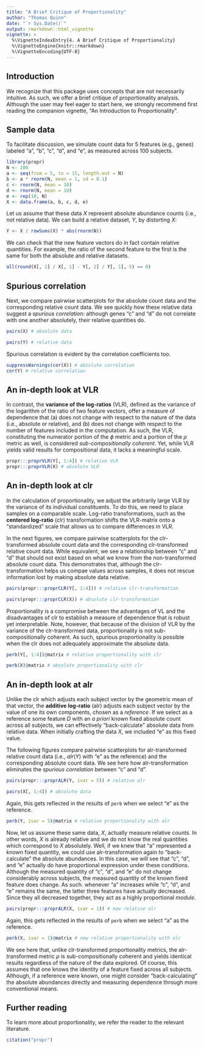 ```yaml
---
title: "A Brief Critique of Proportionality"
author: "Thomas Quinn"
date: "`r Sys.Date()`"
output: rmarkdown::html_vignette
vignette: >
  %\VignetteIndexEntry{4. A Brief Critique of Proportionality}
  %\VignetteEngine{knitr::rmarkdown}
  %\VignetteEncoding{UTF-8}
---
```


## Introduction

We recognize that this package uses concepts that are not necessarily intuitive. As such, we offer a brief critique of proportionality analysis. Although the user may feel eager to start here, we strongly recommend first reading the companion vignette, "An Introduction to Proportionality".

## Sample data

To facilitate discussion, we simulate count data for 5 features (e.g., genes) labeled "a", "b", "c", "d", and "e", as measured across 100 subjects.

```r
library(propr)
N <- 100
a <- seq(from = 5, to = 15, length.out = N)
b <- a * rnorm(N, mean = 1, sd = 0.1)
c <- rnorm(N, mean = 10)
d <- rnorm(N, mean = 10)
e <- rep(10, N)
X <- data.frame(a, b, c, d, e)
```

Let us assume that these data $X$ represent absolute abundance counts (i.e., not relative data). We can build a relative dataset, $Y$, by distorting $X$:

```r
Y <- X / rowSums(X) * abs(rnorm(N))
```

We can check that the new feature vectors do in fact contain relative quantities. For example, the ratio of the second feature to the first is the same for both the absolute and relative datasets.

```r
all(round(X[, 2] / X[, 1] - Y[, 2] / Y[, 1], 5) == 0)
```

## Spurious correlation

Next, we compare pairwise scatterplots for the absolute count data and the corresponding relative count data. We see quickly how these relative data suggest a *spurious correlation*: although genes "c" and "d" do not correlate with one another absolutely, their relative quantities do.

```r
pairs(X) # absolute data
```

```r
pairs(Y) # relative data
```

Spurious correlation is evident by the correlation coefficients too.

```r
suppressWarnings(cor(X)) # absolute correlation
cor(Y) # relative correlation
```

## An in-depth look at VLR

In contrast, the **variance of the log-ratios** (VLR), defined as the variance of the logarithm of the ratio of two feature vectors, offer a measure of dependence that (a) does not change with respect to the nature of the data (i.e., absolute or relative), and (b) does not change with respect to the number of features included in the computation. As such, the VLR, constituting the numerator portion of the $\phi$ metric and a portion of the $\rho$ metric as well, is considered *sub-compositionally coherent*. Yet, while VLR yields valid results for compositional data, it lacks a meaningful scale.

```r
propr:::proprVLR(Y[, 1:4]) # relative VLR
propr:::proprVLR(X) # absolute VLR
```

## An in-depth look at clr

In the calculation of proportionality, we adjust the arbitrarily large VLR by the variance of its individual constituents. To do this, we need to place samples on a comparable scale. Log-ratio transformations, such as the **centered log-ratio** (clr) transformation shifts the VLR-matrix onto a "standardized" scale that allows us to compare differences in VLR.

In the next figures, we compare pairwise scatterplots for the clr-transformed absolute count data and the corresponding clr-transformed relative count data. While equivalent, we see a relationship between "c" and "d" that should not exist based on what we know from the non-transformed absolute count data. This demonstrates that, although the clr-transformation helps us compae values across samples, it does not rescue information lost by making absolute data relative.

```r
pairs(propr:::proprCLR(Y[, 1:4])) # relative clr-transformation
```

```r
pairs(propr:::proprCLR(X)) # absolute clr-transformation
```

Proportionality is a compromise between the advantages of VL and the disadvantages of clr to establish a measure of dependence that is robust yet interpretable. Note, however, that because of the division of VLR by the variance of the clr-transformed data, proportionality is not sub-compositionally coherent. As such, spurious proportionality is possible when the clr does not adequately approximate the absolute data.

```r
perb(Y[, 1:4])@matrix # relative proportionality with clr
```

```r
perb(X)@matrix # absolute proportionality with clr
```

## An in-depth look at alr

Unlike the clr which adjusts each subject vector by the geometric mean of that vector, the **additive log-ratio** (alr) adjusts each subject vector by the value of one its own components, chosen as a *reference*. If we select as a reference some feature $D$ with an *a priori* known fixed absolute count across all subjects, we can effectively "back-calculate" absolute data from relative data. When initially crafting the data $X$, we included "e" as this fixed value.

The following figures compare pairwise scatterplots for alr-transformed relative count data (i.e., $alr(Y)$ with "e" as the reference) and the corresponding absolute count data. We see here how alr-transformation eliminates the *spurious correlation* between "c" and "d".

```r
pairs(propr:::proprALR(Y, ivar = 5)) # relative alr
```

```r
pairs(X[, 1:4]) # absolute data
```

Again, this gets reflected in the results of `perb` when we select "e" as the reference.

```r
perb(Y, ivar = 5)@matrix # relative proportionality with alr
```

Now, let us assume these same data, $X$, actually measure relative counts. In other words, $X$ is already relative and we do not know the real quantities which correspond to $X$ absolutely. Well, if we knew that "a" represented a known fixed quantity, we could use alr-transformation again to "back-calculate" the absolute abundances. In this case, we will see that "c", "d", and "e" actually do have proportional expression under these conditions. Although the measured quantity of "c", "d", and "e" do not change considerably across subjects, the measured quantity of the known fixed feature does change. As such. whenever "a" increases while "c", "d", and "e" remains the same, the latter three features have actually decreased. Since they all decreased together, they act as a highly proportional *module*.

```r
pairs(propr:::proprALR(X, ivar = 1)) # new relative alr
```

Again, this gets reflected in the results of `perb` when we select "a" as the reference.

```r
perb(X, ivar = 1)@matrix # new relative proportionality with alr
```

We see here that, unlike clr-transformed proportionality metrics, the alr-transformed metric $\rho$ is sub-compositionally coherent and yields identical results regardless of the nature of the data explored. Of course, this assumes that one knows the identity of a feature fixed across all subjects. Although, if a reference were known, one might consider "back-calculating" the absolute abundances directly and measuring dependence through more conventional means.

## Further reading

To learn more about proportionality, we refer the reader to the relevant literature.

```r
citation("propr")
```
